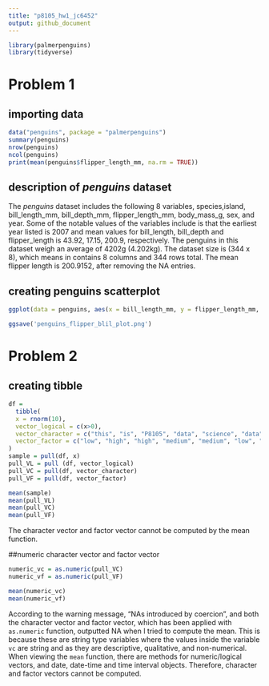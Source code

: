 ```yaml
---
title: "p8105_hw1_jc6452"
output: github_document
---
```


```r
library(palmerpenguins)
library(tidyverse)
```
# Problem 1

## importing data
```r
data("penguins", package = "palmerpenguins")
summary(penguins)
nrow(penguins)
ncol(penguins)
print(mean(penguins$flipper_length_mm, na.rm = TRUE))
```
## description of *penguins* dataset

The *penguins* dataset includes the following 8 variables, species,island, bill_length_mm, bill_depth_mm, flipper_length_mm, body_mass_g, sex, and year. Some of the notable values of the variables include is that the earliest year listed is 2007 and mean values for bill_length, bill_depth and flipper_length is 43.92, 17.15, 200.9, respectively. The penguins in this dataset weigh an average of 4202g (4.202kg). The dataset size is (344 x 8), which means in contains 8 columns and 344 rows total. The mean flipper length is 200.9152, after removing the NA entries. 

## creating penguins scatterplot
```r
ggplot(data = penguins, aes(x = bill_length_mm, y = flipper_length_mm, color = species)) + geom_point()

ggsave('penguins_flipper_blil_plot.png')
```

# Problem 2

## creating tibble

```r
df = 
  tibble(
  x = rnorm(10),
  vector_logical = c(x>0),
  vector_character = c("this", "is", "P8105", "data", "science", "data", "wrangling", "homework", "one", "problem"),
  vector_factor = c("low", "high", "high", "medium", "medium", "low", "high", "high", "low", "medium")
)
sample = pull(df, x)
pull_VL = pull (df, vector_logical)
pull_VC = pull(df, vector_character)
pull_VF = pull(df, vector_factor)

mean(sample)
mean(pull_VL)
mean(pull_VC)
mean(pull_VF)
```

The character vector and factor vector cannot be computed by the mean function.

##numeric character vector and factor vector
```r
numeric_vc = as.numeric(pull_VC)
numeric_vf = as.numeric(pull_VF)

mean(numeric_vc)
mean(numeric_vf)
```

According to the warning message, "NAs introduced by coercion", and both the character vector and factor vector, which has been applied with `as.numeric` function, outputted NA when I tried to compute the mean. This is because these are string type variables where the values inside the variable `vc` are string and as they are descriptive, qualitative, and non-numerical. When viewing the `mean` function, there are methods for numeric/logical vectors, and date, date-time and time interval objects. Therefore, character and factor vectors cannot be computed. 
